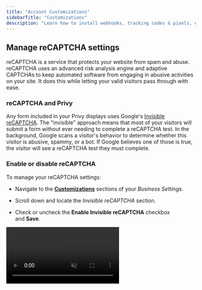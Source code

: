 ```yaml
---
title: "Account Customizations"
sidebarTitle: "Customizations"
description: "Learn how to install webhooks, tracking codes & pixels, enable Google Analytics, and manage reCAPTCHA settings in Privy."
---
```


## Manage reCAPTCHA settings

reCAPTCHA is a service that protects your website from spam and abuse. reCAPTCHA uses an advanced risk analysis engine and adaptive CAPTCHAs to keep automated software from engaging in abusive activities on your site. It does this while letting your valid visitors pass through with ease. 

### reCAPTCHA and Privy

Any form included in your Privy displays uses Google's [Invisible reCAPTCHA](https://developers.google.com/recaptcha/docs/versions). The "invisible" approach means that most of your visitors will submit a form without ever needing to complete a reCAPTCHA test. In the background, Google scans a visitor's behavior to determine whether this visitor is abusive, spammy, or a bot. If Google believes one of those is true, the visitor will see a reCAPTCHA test they must complete. 

### Enable or disable reCAPTCHA

To manage your reCAPTCHA settings:

* Navigate to the [**Customizations**](https://dashboard.privy.com/settings/customizations) sections of your *Business Settings*. 

* Scroll down and locate the *Invisible reCAPTCHA* section. 

* Check or uncheck the **Enable Invisible reCAPTCHA** checkbox and **Save**. 

<video autoPlay muted loop playsInline className="recaptcha-settings" src="/images/business-settings/enable-recaptcha.mp4" />

If reCAPTCHA is disabled via your account settings, Privy effectively vouches for your registration process and will attempt to waive all reCAPTCHA requirements. However, if behavioral analysis suspects that a user may be a bot or that spam activities are taking place, reCAPTCHA can still fire in the background. This aspect of reCAPTCHA cannot be disabled as it is currently one of the best ways to protect Privy merchants from suspicious or abusive activity.

## Enable Google Analytics

To enable the Google Analytics integration in your account:

* Navigate to the [**Customizations**](https://dashboard.privy.com/settings/customizations) sections of your *Business Settings*. 

* Scroll down until you reach the *Other Customizations* section. 

* Enable the **Enable Google Analytics** setting and **Save**.

<Note>
  **Note:** To use this feature, you must already have Google Analytics installed on your website, and it must be a Universal Analytics property. The installation cannot be done via Google Tag Manager. If you have any questions about installing Google Analytics, please visit [Google Analytics Support](https://support.google.com/analytics/answer/1008080). 
</Note>

<video autoPlay muted loop playsInline className="ga-enable" src="/images/business-settings/enable-ga.mp4" />

<Icon icon="circle-question" /> **I didn't need to sign in?**

Correct. Instead, Privy automatically detects the Google Analytics trackers on the pages that also include your Privy Convert displays. Whenever a Privy event is triggered, it will be fired for all of the detected Google Analytics trackers. For example, if you have trackers with tracking IDs of "UA-XXXXXXXX-1" and "UA-XXXXXXXX-2" installed on a page, Privy events will be fired for both.



### What information is available?

Once the integration is enabled, the following events will be available in Google Analytics: 

* Viewed displays (event action "viewed-campaign")

* New signups for a display (event action "new-signup") 

If you would like to customize the events or data beyond these default options, you will need to install a custom tracking code manually. 



## Install tracking codes & pixels

Privy supports a wide range of third-party tracking codes and pixels, including those from Google Analytics, Google Adwords, and Facebook Ads. These snippets from external tools work similarly to the Privy code. Once installed on your site, the tracking code or pixel detects site visits. This data becomes the basis for better understanding and addressing your customer behaviors. 

### Install your snippet

To install your third-party tracking code or pixel: 

* Navigate to the [**Customizations**](https://dashboard.privy.com/settings/customizations) sections of your *Business Settings*. 

* Paste your snippet into the appropriate field. A snippet placed in the *Tracking Pixels* section runs on all pages where a display is shown, while a snippet placed in the *Conversion Pixels* section runs on all pages where a user signs up for a display.

* Once you’ve added your snippet, select the **Save Changes** option at the bottom of the page. 

<img height="200" src="/images/business-settings/install-snippet.gif" />

### Customize your snippet

Personalization variables can be added to your snippets by selecting the **Add personalization variable** dropdown menu. These variables allow you to send additional data to compatible systems by populating the variable with the related information when the code or pixel fires. 

Customization of third-party codes and pixels is only recommended for advanced users. Changes to these snippets can easily prevent them from functioning correctly. The personalization variables use the open-source [Liquid template language](https://shopify.github.io/liquid/). 

<Warning>
  **Warning**: Contact data referenced in custom conversion JavaScript (JS) via variables is only available when collected (e.g., Form submission). Data collected from prior signups or imports will not be available. Additionally, variables are not supported for tracking JS snippets.
</Warning>

<img height="200" src="/images/business-settings/customize-snippet.png" />

## Install a Facebook event code

To track contacts that visit your site from a Facebook ad and then sign up via a Privy form, you can install a [Facebook event code](https://www.facebook.com/business/help/952192354843755?id=1205376682832142) on the pages that include your Privy Convert displays. The code will allow you to track these "leads" in your Facebook Ads account.

<Note>
  **Note:** To use Facebook event codes, you must have installed the Facebook Ads tracking pixel. Information on installing third-party pixels is available in the section above.
</Note>

### Copy the event code

To start triggering and tracking these events, you will need to copy this code:

```
<script>

fbq('track', 'Lead');

</script>
```

### Install the event code

To install the event code:

* Navigate to the [**Customizations**](https://dashboard.privy.com/settings/customizations) sections of your *Business Settings*. 

* Paste the copied event code into the **Conversion Pixels** area.  

* Select the **Save Changes** option at the bottom of the page.

<video autoPlay muted loop playsInline className="fb-event-code" src="/images/business-settings/install-fb-event-code.mp4" />

<Note>
  **Note:** Privy will now fire the pixel after every new form submission. After around 24 hours, you should begin to see lead counts increment in Facebook ads. 
</Note>

## Install custom webhooks

If you're a developer, you can configure webhooks to send from Privy to an external system for signup and order events. 

To add, edit, or remove webhooks:

* Click on your Business Name in the upper right and select **Integrations** from the dropdown menu.

* Navigate to the [Webhooks](https://dashboard.privy.com/settings/webhooks) page under Integrations.

### Examples

Here is an example webhook payload for a signup event: 

```
{
    "id": 999999,

    "email": "test@example.com",

    "first_name": "Test",

    "last_name": "User",

    "custom_fields": null,

    "created_at": null,

    "updated_at": null,

    "campaign": {
        "id": 1,
        "title": "Newsletter signup"
    }
} 
```

If the signup has custom fields, the custom\_fields will appear as a (single-level) nested object:

```
{

    "id": 999999,

    "email": "test@example.com",

    "first_name": "Test",

    "last_name": "User",

    "custom_fields": {

        "favorite_color": "blue"

     },

    "created_at": null,

    "updated_at": null,

    "campaign": {

        "id": 1,

        "title": "Newsletter signup"
    }
}
```

### Endpoint requirements

Your webhook endpoint must be a publicly accessible URL that resolves to an IP address in one of the public ranges. For example, you cannot use any URL that resolves to 127.0.0.1 or equivalent.

We recommend using HTTP basic authentication to add a layer of security to your webhook endpoint (e.g., [https://name:password@example.com/post](https://name:password@example.com/post) ). 

Your server will need to reply with an HTTP 200 response to let you know you've received the webhook. If it does not respond with an HTTP 200, Privy will not return the server's HTTP response code or response body to you for inspection.